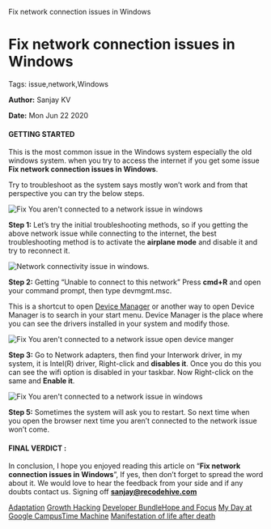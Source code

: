    Fix network connection issues in Windows

Fix network connection issues in Windows
========================================

Tags: issue,network,Windows

**Author:** Sanjay KV

**Date:** Mon Jun 22 2020

#### GETTING STARTED

This is the most common issue in the Windows system especially the old windows system. when you try to access the internet if you get some issue **Fix network connection issues in Windows**.

Try to troubleshoot as the system says mostly won’t work and from that perspective you can try the below steps.

![Fix You aren't connected to a network issue in windows](https://recodehive.com/wp-content/uploads/2020/06/1.jpg)

**Step 1:** Let’s try the initial troubleshooting methods, so if you getting the above network issue while connecting to the internet, the best troubleshooting method is to activate the **airplane mode** and disable it and try to reconnect it.

![Network connectivity issue in windows.](https://recodehive.com/wp-content/uploads/2020/06/02.jpg)

**Step 2:** Getting “Unable to connect to this network” Press **cmd+R** and open your command prompt, then type devmgmt.msc.

This is a shortcut to open [Device Manager](https://www.computerhope.com/issues/ch000833.htm) or another way to open Device Manager is to search in your start menu. Device Manager is the place where you can see the drivers installed in your system and modify those.

![Fix You aren't connected to a network issue open device manger](https://recodehive.com/wp-content/uploads/2020/06/2.jpg)

**Step 3:** Go to Network adapters, then find your Interwork driver, in my system, it is Intel(R) driver, Right-click and **disables it**. Once you do this you can see the wifi option is disabled in your taskbar. Now Right-click on the same and **Enable it**.

![Fix You aren't connected to a network issue in windows](https://recodehive.com/wp-content/uploads/2020/06/3.jpg)

**Step 5:** Sometimes the system will ask you to restart. So next time when you open the browser next time you aren’t connected to the network issue won’t come.

#### FINAL VERDICT :

In conclusion, I hope you enjoyed reading this article on “**Fix network connection issues in Windows**”, If yes, then don’t forget to spread the word about it. We would love to hear the feedback from your side and if any doubts contact us. Signing off **[sanjay@recodehive.com](https://recodehive.com/about-us/)**

[Adaptation](https://recodehive.com/the-adaptation/) [Growth Hacking](https://recodehive.com/tag/growth-hacking/) [Developer Bundle](https://recodehive.com/category/dev-labs/)[Hope and Focus](https://recodehive.com/hopeandfocus/) [My Day at Google Campus](https://recodehive.com/my-day-at-google-campus-hyderabad/)[Time Machine](https://recodehive.com/time-machine-2-0/) [Manifestation of life after death](https://recodehive.com/the-manifestation-of-life-after-death/)
